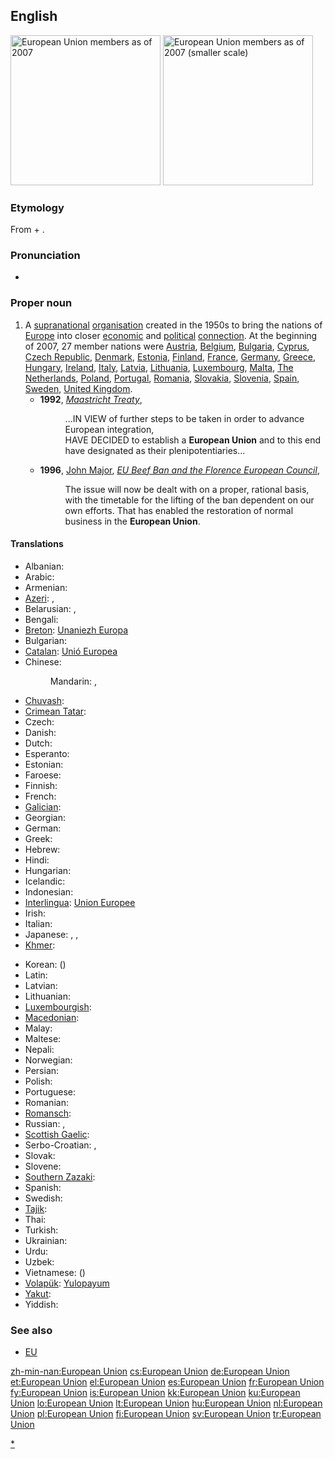 {{wikipedia}}
==English==
[[Image:Location European Union.svg|thumb|right|240px|European Union members as of 2007]]
[[Image:EUenl-EU27.png|thumb|right|240px|European Union members as of 2007 (smaller scale)]]

===Etymology===
From {{term|European}} + {{term|union|Union}}.

===Pronunciation===
* {{IPA|/ˌjʊəɹəˈpiːən ˈjuːnjən/}}

===Proper noun===
{{en-proper noun|sg=[[European]] [[union|Union]]}}

# A [[supranational]] [[organisation]] created in the 1950s to bring the nations of [[Europe]] into closer [[economic]] and [[political]] [[connection]]. At the beginning of 2007, 27 member nations were [[Austria]], [[Belgium]], [[Bulgaria]], [[Cyprus]], [[Czech Republic]], [[Denmark]], [[Estonia]], [[Finland]], [[France]], [[Germany]], [[Greece]], [[Hungary]], [[Ireland]], [[Italy]], [[Latvia]], [[Lithuania]], [[Luxembourg]], [[Malta]], [[The Netherlands]], [[Poland]], [[Portugal]], [[Romania]], [[Slovakia]], [[Slovenia]], [[Spain]], [[Sweden]], [[United Kingdom]].
#* '''1992''', ''[[w:Maastricht Treaty|Maastricht Treaty]]'',
#*: ...IN VIEW of further steps to be taken in order to advance European integration,<br/>HAVE DECIDED to establish a '''European Union''' and to this end have designated as their plenipotentiaries...
#* '''1996''', [[w:John Major|John Major]], ''[[s:EU Beef Ban and the Florence European Council|EU Beef Ban and the Florence European Council]]'',
#*: The issue will now be dealt with on a proper, rational basis, with the timetable for the lifting of the ban dependent on our own efforts. That has enabled the restoration of normal business in the '''European Union'''.

====Translations====
{{trans-top|The European Union}}
* Albanian: {{t+|sq|Bashkimi Evropian|xs=Albanian}}
* Arabic: {{t|ar|الاتحاد الأوروبي|m|tr=al-ittaHaad al'-uruubiy}}
* Armenian: {{t-|hy|Եվրամիություն|tr=Evramiut’yun}}
* [[Azeri]]: {{t+|az|Avropa İttifaqı|xs=Azeri}},  {{t-|az|Авропа Иттифагы|sc=Cyrl|xs=Azeri}}
* Belarusian: {{t|be|Еўрапейскі Саюз|m|tr=Jeŭrapéjski Sajúz|xs=Belarusian}}, {{t|be|Эўрапейскі Зьвяз |sc=Cyrl}}
* Bengali: {{t|bn|ইউরোপীয় ইউনিয়ন|sc=Beng|xs=Bengali}}
* [[Breton]]: [[Unaniezh Europa]]
* Bulgarian: {{t|bg|Европейски съюз|m|tr=Evropéjski sǎjúz}}
* [[Catalan]]: [[Unió Europea]] {{f}}
* Chinese:
*: Mandarin: {{t-|cmn|歐洲聯盟|sc=Hani}}, {{t-|cmn|欧洲联盟|tr=Ōuzhōu Liánméng|sc=Hani}}
* [[Chuvash]]: {{tø|cv|Европа Пĕрлешĕвĕ|tr=Evropa Perleševe|sc=Cyrl}}
* [[Crimean Tatar]]: {{tø|crh|Avropa Birligi}}
* Czech: {{t-|cs|Evropská unie|f}}
* Danish: {{t|da|Europæiske Union}}
* Dutch: {{t+|nl|Europese Unie|f}}
* Esperanto: {{t|eo|Eŭropa Unio|xs=Esperanto}}
* Estonian: {{t-|et|Euroopa Liit}}
* Faroese: {{t|fo|Evropasamveldið|n}}
* Finnish: {{t+|fi|Euroopan unioni}}
* French: {{t+|fr|Union européenne|f}}
* [[Galician]]: {{t-|gl|Unión Europea|f|xs=Galician}}
* Georgian: {{t|ka|ევროპის კავშირი|sc=Geor|xs=Georgian}}
* German: {{t+|de|Europäische Union|f}}
* Greek: {{t+|el|Ευρωπαϊκή Ένωση|f|tr=Evropaïkí Énosi}}
* Hebrew: {{t|he|האיחוד האירופי|m|tr=ha-Ikhud ha-Eropi}}
* Hindi: {{t|hi|यूरोपीय संघ|tr=yūrōpīya saṅgh|xs=Hindi}}
* Hungarian: {{t+|hu|Európai Unió}}
* Icelandic: {{t+|is|Evrópusambandið|n}}
* Indonesian: {{t|id|Uni Eropa|xs=Indonesian}}
* [[Interlingua]]: [[Union Europee]]
* Irish: {{t|ga|Aontas Eorpach|xs=Irish}}
* Italian: {{t-|it|Unione Europea}}
* Japanese: {{t|ja|欧州連合|tr=おうしゅうれんごう, Ōshū-rengō}},  {{t|ja|ヨーロッパ連合|tr=Yōroppa-rengō}}, {{t|ja|ＥＵ|sc=Jpan}}
* [[Khmer]]: {{t|km|សហភាពអឺរ៉ុប|sc=Khmr|xs=Khmer}}
{{trans-mid}}
* Korean: {{t|ko|유럽 연합|tr=Yureop yeonhap|sc=Hang}} ({{t+|ko|聯合|alt=-聯合|sc=Hani}})
* Latin: {{t|la|Unio Europaea}}
* Latvian: {{t|lv|Eiropas Savienība|f|xs=Latvian}}
* Lithuanian: {{t+|lt|Europos Sąjunga|xs=Lithuanian}}
* [[Luxembourgish]]: {{t|lb|Europäesch Unioun|f}}
* [[Macedonian]]: {{t-|mk|Европска Унија|f|tr=Évropska Únija}}
* Malay: {{t|ms|Kesatuan Eropah|xs=Malay}}
* Maltese: {{t|mt|Unjoni Ewropea|xs=Maltese}}
* Nepali: {{t|ne|युरोपेली संघ|sc=Deva|xs=Nepali}}
* Norwegian: {{t|no|Europeiske Union}}
* Persian: {{t|fa|اتحادیه اروپا|xs=Persian}}
* Polish: {{t+|pl|Unia Europejska|f}}
* Portuguese: {{t|pt|União Europeia|f}}
* Romanian: {{t|ro|Uniunea Europeană|f}}
* [[Romansch]]: {{t|rm|Uniun europeica|f}}
* Russian: {{t|ru|Европейский союз|m|tr=Jevropéjskij sojúz}},  {{t|ru|Евросоюз|m|tr=Jevrosojúz}}
* [[Scottish Gaelic]]: {{t-|gd|Aonadh na h-Eòrpa|m|xs=Scottish Gaelic}}
* Serbo-Croatian: {{t|sh|Европска унија|f|sc=Cyrl|xs=Serbo-Croatian}},  {{t|sh|Evropska unija|f|xs=Serbo-Croatian}}
* Slovak: {{t|sk|Európska únia|f}}
* Slovene: {{t|sl|Evropska unija|f}}
* [[Southern Zazaki]]: {{tø|diq|Yewina Ewropa}}
* Spanish: {{t+|es|Unión Europea|f}}
* Swedish: {{t+|sv|Europeiska unionen}}
* [[Tajik]]: {{t|tg|Иттиҳоди Аврупо|sc=Cyrl|xs=Tajik}}
* Thai: {{t|th|สหภาพยุโรป|tr=sà-hà-pâap yú-rôhp}}
* Turkish: {{t+|tr|Avrupa Birliği}}
* Ukrainian: {{t+|uk|Європейський Союз|m|tr=Jevropéjs'kyj sojúz|xs=Ukrainian}}
* Urdu: {{t|ur|یورپی اتحاد|xs=Urdu}}
* Uzbek: {{t|uz|Yevropa Ittifoqi|tr=İttixodi Avrupo|xs=Uzbek}}
* Vietnamese: {{t|vi|liên minh châu Âu|xs=Vietnamese}} ({{t|vi|聯盟洲歐|sc=Hani|xs=Vietnamese}})
* [[Volapük]]: [[Yulopayum]]
* [[Yakut]]: {{tø|sah|Эуропа Холбоhуга|tr=Evropa Xolbohuga|sc=Cyrl}}
* Yiddish: {{t|yi|אייראפעישער פארבאנד|sc=Hebr|xs=Yiddish}}
{{trans-bottom}}

{{trans-see|EU}}

===See also===
* [[EU]]

[[Category:en:European Union|*]]

[[zh-min-nan:European Union]]
[[cs:European Union]]
[[de:European Union]]
[[et:European Union]]
[[el:European Union]]
[[es:European Union]]
[[fr:European Union]]
[[fy:European Union]]
[[is:European Union]]
[[kk:European Union]]
[[ku:European Union]]
[[lo:European Union]]
[[lt:European Union]]
[[hu:European Union]]
[[nl:European Union]]
[[pl:European Union]]
[[fi:European Union]]
[[sv:European Union]]
[[tr:European Union]]